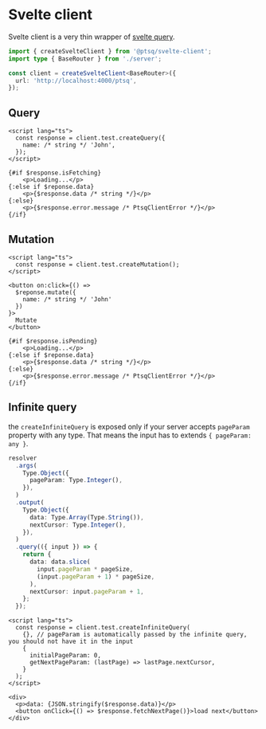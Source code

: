 # Svelte client

Svelte client is a very thin wrapper of [svelte query](https://tanstack.com/query/latest).

```ts copy filename="client.ts"
import { createSvelteClient } from '@ptsq/svelte-client';
import type { BaseRouter } from './server';

const client = createSvelteClient<BaseRouter>({
  url: 'http://localhost:4000/ptsq',
});
```

## Query

```tsx copy filename="Component.svelte"
<script lang="ts">
  const response = client.test.createQuery({
    name: /* string */ 'John',
  });
</script>

{#if $response.isFetching}
	<p>Loading...</p>
{:else if $reponse.data}
	<p>{$response.data /* string */}</p>
{:else}
	<p>{$response.error.message /* PtsqClientError */}</p>
{/if}
```

## Mutation

```tsx copy filename="Component.svelte"
<script lang="ts">
  const response = client.test.createMutation();
</script>

<button on:click={() =>
  $reponse.mutate({
    name: /* string */ 'John'
  })
}>
  Mutate
</button>

{#if $response.isPending}
	<p>Loading...</p>
{:else if $reponse.data}
	<p>{$response.data /* string */}</p>
{:else}
	<p>{$response.error.message /* PtsqClientError */}</p>
{/if}
```

## Infinite query

the `createInfiniteQuery` is exposed only if your server accepts `pageParam` property with any type. That means the input has to extends `{ pageParam: any }`.

```ts copy filename="server.ts"
resolver
  .args(
    Type.Object({
      pageParam: Type.Integer(),
    }),
  )
  .output(
    Type.Object({
      data: Type.Array(Type.String()),
      nextCursor: Type.Integer(),
    }),
  )
  .query(({ input }) => {
    return {
      data: data.slice(
        input.pageParam * pageSize,
        (input.pageParam + 1) * pageSize,
      ),
      nextCursor: input.pageParam + 1,
    };
  });
```

```tsx copy filename="Component.svelte"
<script lang="ts">
  const response = client.test.createInfiniteQuery(
    {}, // pageParam is automatically passed by the infinite query, you should not have it in the input
    {
      initialPageParam: 0,
      getNextPageParam: (lastPage) => lastPage.nextCursor,
    }
  );
</script>

<div>
  <p>data: {JSON.stringify($response.data)}</p>
  <button onClick={() => $response.fetchNextPage()}>load next</button>
</div>
```
